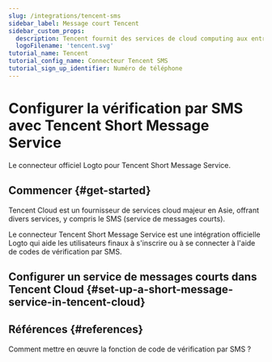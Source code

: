 ```yaml
---
slug: /integrations/tencent-sms
sidebar_label: Message court Tencent
sidebar_custom_props:
  description: Tencent fournit des services de cloud computing aux entreprises en ligne.
  logoFilename: 'tencent.svg'
tutorial_name: Tencent
tutorial_config_name: Connecteur Tencent SMS
tutorial_sign_up_identifier: Numéro de téléphone
---
```




# Configurer la vérification par SMS avec Tencent Short Message Service

Le connecteur officiel Logto pour Tencent Short Message Service.

<GuideTip />

## Commencer \{#get-started}

Tencent Cloud est un fournisseur de services cloud majeur en Asie, offrant divers services, y compris le SMS (service de messages courts).

Le connecteur Tencent Short Message Service est une intégration officielle Logto qui aide les utilisateurs finaux à s'inscrire ou à se connecter à l'aide de codes de vérification par SMS.

## Configurer un service de messages courts dans Tencent Cloud \{#set-up-a-short-message-service-in-tencent-cloud}

<Integration />

## Références \{#references}

<Url href="https://cloud.tencent.com/document/product/382/43070">
  Comment mettre en œuvre la fonction de code de vérification par SMS ?
</Url>

